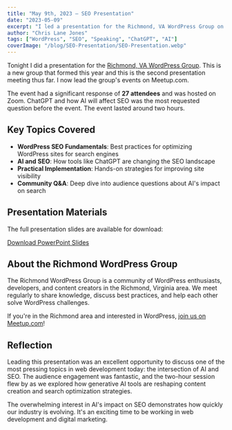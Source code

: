 ```yaml
---
title: "May 9th, 2023 – SEO Presentation"
date: "2023-05-09"
excerpt: "I led a presentation for the Richmond, VA WordPress Group on strengthening WordPress SEO, with a focus on how ChatGPT and AI will affect search engine optimization. The event drew 27 attendees on Zoom."
author: "Chris Lane Jones"
tags: ["WordPress", "SEO", "Speaking", "ChatGPT", "AI"]
coverImage: "/blog/SEO-Presentation/SEO-Presentation.webp"
---
```


Tonight I did a presentation for the [Richmond, VA WordPress Group](https://www.meetup.com/wordpressrva/). This is a new group that formed this year and this is the second presentation meeting thus far. I now lead the group's events on Meetup.com.

The event had a significant response of **27 attendees** and was hosted on Zoom. ChatGPT and how AI will affect SEO was the most requested question before the event. The event lasted around two hours.

## Key Topics Covered

- **WordPress SEO Fundamentals**: Best practices for optimizing WordPress sites for search engines
- **AI and SEO**: How tools like ChatGPT are changing the SEO landscape
- **Practical Implementation**: Hands-on strategies for improving site visibility
- **Community Q&A**: Deep dive into audience questions about AI's impact on search

## Presentation Materials

The full presentation slides are available for download:

[Download PowerPoint Slides](/blog/SEO-Presentation/Strengthening-WordPress-SEO.pdf)

## About the Richmond WordPress Group

The Richmond WordPress Group is a community of WordPress enthusiasts, developers, and content creators in the Richmond, Virginia area. We meet regularly to share knowledge, discuss best practices, and help each other solve WordPress challenges.

If you're in the Richmond area and interested in WordPress, [join us on Meetup.com](https://www.meetup.com/wordpressrva/)!

## Reflection

Leading this presentation was an excellent opportunity to discuss one of the most pressing topics in web development today: the intersection of AI and SEO. The audience engagement was fantastic, and the two-hour session flew by as we explored how generative AI tools are reshaping content creation and search optimization strategies.

The overwhelming interest in AI's impact on SEO demonstrates how quickly our industry is evolving. It's an exciting time to be working in web development and digital marketing.
